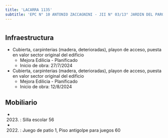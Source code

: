 ```yaml
---
title: 'LACARRA 1135'
subtitle: 'EPC N° 10 ANTONIO ZACCAGNINI - JII N° 03/13° JARDIN DEL PARQUE'
---
```


#
## Infraestructura

* Cubierta, carpinterias (madera, deterioradas), playon de acceso, puesta en valor sector original del edificio 
    + Mejora Edilicia - Planificado 
    + Inicio de obra: 27/7/2024 


* Cubierta, carpinterias (madera, deterioradas), playon de acceso, puesta en valor sector original del edificio 
    + Mejora Edilicia - Planificado 
    + Inicio de obra: 12/8/2024 






## Mobiliario

*  (2023) : Silla escolar 56 

*  (2022) : Juego de patio 1, Piso antigolpe para juegos 60 



